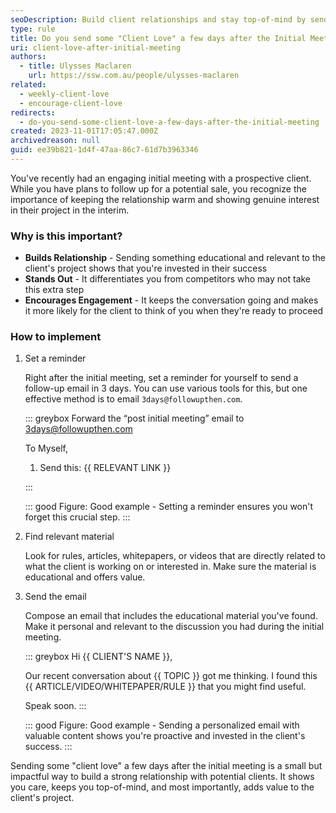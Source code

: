 ```yaml
---
seoDescription: Build client relationships and stay top-of-mind by sending educational and relevant content after an initial meeting.
type: rule
title: Do you send some "Client Love" a few days after the Initial Meeting?
uri: client-love-after-initial-meeting
authors:
  - title: Ulysses Maclaren
    url: https://ssw.com.au/people/ulysses-maclaren
related:
  - weekly-client-love
  - encourage-client-love
redirects:
  - do-you-send-some-client-love-a-few-days-after-the-initial-meeting
created: 2023-11-01T17:05:47.000Z
archivedreason: null
guid: ee39b821-1d4f-47aa-86c7-61d7b3963346
---
```


You've recently had an engaging initial meeting with a prospective client. While you have plans to follow up for a potential sale, you recognize the importance of keeping the relationship warm and showing genuine interest in their project in the interim.
### Why is this important?

* **Builds Relationship** - Sending something educational and relevant to the client's project shows that you're invested in their success
* **Stands Out** - It differentiates you from competitors who may not take this extra step
* **Encourages Engagement** - It keeps the conversation going and makes it more likely for the client to think of you when they're ready to proceed

### How to implement

1. Set a reminder

   Right after the initial meeting, set a reminder for yourself to send a follow-up email in 3 days. You can use various tools for this, but one effective method is to email `3days@followupthen.com`.

   ::: greybox
   Forward the “post initial meeting” email to <3days@followupthen.com>

   To Myself,

   1. Send this: {{ RELEVANT LINK }}

   :::

   ::: good
   Figure: Good example - Setting a reminder ensures you won't forget this crucial step.
   :::

3. Find relevant material

   Look for rules, articles, whitepapers, or videos that are directly related to what the client is working on or interested in. Make sure the material is educational and offers value.

4. Send the email

   Compose an email that includes the educational material you've found. Make it personal and relevant to the discussion you had during the initial meeting.

   ::: greybox
   Hi {{ CLIENT'S NAME }},

   Our recent conversation about {{ TOPIC }} got me thinking. I found this {{ ARTICLE/VIDEO/WHITEPAPER/RULE }} that you might find useful.

   Speak soon.
   :::

   ::: good
   Figure: Good example - Sending a personalized email with valuable content shows you're proactive and invested in the client's success.
   :::

Sending some "client love" a few days after the initial meeting is a small but impactful way to build a strong relationship with potential clients. It shows you care, keeps you top-of-mind, and most importantly, adds value to the client's project.